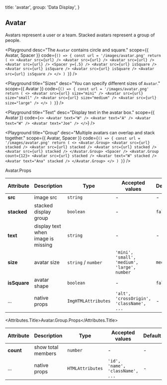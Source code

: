 
  title: 'avatar',
  group: 'Data Display',
}

## Avatar

Avatars represent a user or a team. Stacked avatars represent a group of people.

<Playground
  desc="The `Avatar` contains circle and square."
  scope={{ Avatar, Spacer }}
  code={`
() => {
  const url = '/images/avatar.png'
  return (
    <>
      <Avatar src={url} />
      <Avatar src={url} />
      <Avatar src={url} />
      <Avatar src={url} />
      <Spacer y={.5} />
      <Avatar src={url} isSquare />
      <Avatar src={url} isSquare />
      <Avatar src={url} isSquare />
      <Avatar src={url} isSquare />
    </>
  )
}
`}
/>

<Playground
  title="Sizes"
  desc="You can specify different sizes of `Avatar`."
  scope={{ Avatar }}
  code={`
() => {
  const url = '/images/avatar.png'
  return (
    <>
      <Avatar src={url} size="mini" />
      <Avatar src={url} size="small" />
      <Avatar src={url} size="medium" />
      <Avatar src={url} size="large" />
    </>
  )
}
`}
/>

<Playground
  title="Text"
  desc="Display text in the avatar box."
  scope={{ Avatar }}
  code={`
<>
  <Avatar text="W" />
  <Avatar text="A" />
  <Avatar text="W" />
  <Avatar text="Joe" />
</>
`}
/>

<Playground
  title="Group"
  desc="Multiple avatars can overlap and stack together."
  scope={{ Avatar, Spacer }}
  code={`
() => {
  const url = '/images/avatar.png'
  return (
    <>
      <Avatar.Group>
        <Avatar src={url} stacked />
        <Avatar src={url} stacked />
        <Avatar src={url} stacked />
        <Avatar src={url} stacked />
      </Avatar.Group>
      <Spacer />
      <Avatar.Group count={12}>
        <Avatar src={url} stacked />
        <Avatar text="W" stacked />
        <Avatar text="Ana" stacked />
      </Avatar.Group>
    </>
  )
}
`}
/>

<Attributes edit="/pages/en-us/components/avatar.mdx">
<Attributes.Title>Avatar.Props</Attributes.Title>

| Attribute    | Description                        | Type                | Accepted values                              | Default  |
| ------------ | ---------------------------------- | ------------------- | -------------------------------------------- | -------- |
| **src**      | image src                          | `string`            | -                                            | -        |
| **stacked**  | stacked display group              | `boolean`           | -                                            | `false`  |
| **text**     | display text when image is missing | `string`            | -                                            | -        |
| **size**     | avatar size                        | `string` / `number` | `'mini', 'small', 'medium', 'large', number` | `medium` |
| **isSquare** | avatar shape                       | `boolean`           | -                                            | `false`  |
| ...          | native props                       | `ImgHTMLAttributes` | `'alt', 'crossOrigin', 'className', ...`     | -        |

<Attributes.Title>Avatar.Group.Props</Attributes.Title>

| Attribute | Description        | Type             | Accepted values                  | Default |
| --------- | ------------------ | ---------------- | -------------------------------- | ------- |
| **count** | show total members | `number`         | -                                | -       |
| ...       | native props       | `HTMLAttributes` | `'id', 'name', 'className', ...` | -       |

</Attributes>

